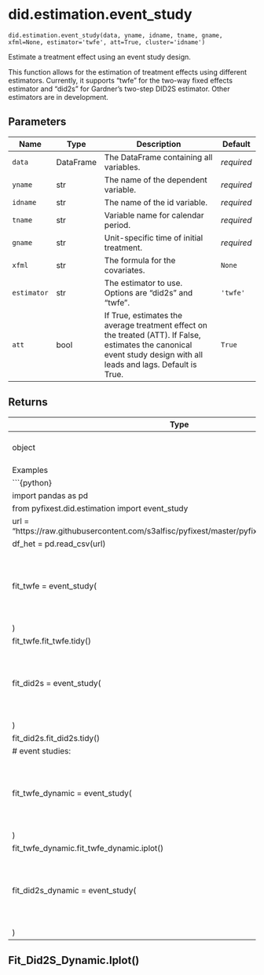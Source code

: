 # did.estimation.event_study { #pyfixest.did.estimation.event_study }

`did.estimation.event_study(data, yname, idname, tname, gname, xfml=None, estimator='twfe', att=True, cluster='idname')`

Estimate a treatment effect using an event study design.

This function allows for the estimation of treatment effects using different estimators.
Currently, it supports "twfe" for the two-way fixed effects estimator and "did2s" for Gardner's two-step DID2S estimator.
Other estimators are in development.

## Parameters

| Name        | Type      | Description                                                                                                                                                          | Default    |
|-------------|-----------|----------------------------------------------------------------------------------------------------------------------------------------------------------------------|------------|
| `data`      | DataFrame | The DataFrame containing all variables.                                                                                                                              | _required_ |
| `yname`     | str       | The name of the dependent variable.                                                                                                                                  | _required_ |
| `idname`    | str       | The name of the id variable.                                                                                                                                         | _required_ |
| `tname`     | str       | Variable name for calendar period.                                                                                                                                   | _required_ |
| `gname`     | str       | Unit-specific time of initial treatment.                                                                                                                             | _required_ |
| `xfml`      | str       | The formula for the covariates.                                                                                                                                      | `None`     |
| `estimator` | str       | The estimator to use. Options are "did2s" and "twfe".                                                                                                                | `'twfe'`   |
| `att`       | bool      | If True, estimates the average treatment effect on the treated (ATT). If False, estimates the canonical event study design with all leads and lags. Default is True. | `True`     |

## Returns

| Type                                                                                            | Description                                                                                             |
|-------------------------------------------------------------------------------------------------|---------------------------------------------------------------------------------------------------------|
| object                                                                                          | A fitted model object of class `feols`.                                                                 |
| Examples                                                                                        |                                                                                                         |
| ```{python}                                                                                     |                                                                                                         |
| import pandas as pd                                                                             |                                                                                                         |
| from pyfixest.did.estimation import event_study                                                 |                                                                                                         |
| url = "https://raw.githubusercontent.com/s3alfisc/pyfixest/master/pyfixest/did/data/df_het.csv" |                                                                                                         |
| df_het = pd.read_csv(url)                                                                       |                                                                                                         |
| fit_twfe = event_study(                                                                         | df_het, yname="dep_var", idname="unit", tname="year", gname="treat_year", estimator="twfe", att=True,   |
| )                                                                                               |                                                                                                         |
| fit_twfe.fit_twfe.tidy()                                                                        |                                                                                                         |
| fit_did2s = event_study(                                                                        | df_het, yname="dep_var", idname="unit", tname="year", gname="treat_year", estimator="did2s", att=True,  |
| )                                                                                               |                                                                                                         |
| fit_did2s.fit_did2s.tidy()                                                                      |                                                                                                         |
| # event studies:                                                                                |                                                                                                         |
| fit_twfe_dynamic = event_study(                                                                 | df_het, yname="dep_var", idname="unit", tname="year", gname="treat_year", estimator="twfe", att=False,  |
| )                                                                                               |                                                                                                         |
| fit_twfe_dynamic.fit_twfe_dynamic.iplot()                                                       |                                                                                                         |
| fit_did2s_dynamic = event_study(                                                                | df_het, yname="dep_var", idname="unit", tname="year", gname="treat_year", estimator="did2s", att=False, |
| )                                                                                               |                                                                                                         |

## Fit_Did2S_Dynamic.Iplot()

